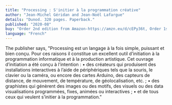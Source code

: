 ```yaml
---
title: "Processing : S'initier à la programmation créative"
author: "Jean-Michel Géridan and Jean-Noël Lafargue"
details: "Dunod. 320 pages. Paperback."
published: "2020-08"
buy: "Order 2nd edition from Amazon-https://amzn.eu/d/cEPy36t, Order 1st edition from Amazon-https://amzn.eu/d/fYEZCC4"
language: "French"
---
```


The publisher says, "Processing est un langage à la fois simple, puissant et bien  conçu. Pour ces raisons il constitue un excellent outil d’initiation  à la programmation informatique et à la production artistique.
Cet ouvrage d’initiation a été conçu à l’intention :
• des créateurs qui produisent des installations interactives à  l’aide de périphériques tels que la souris, le clavier ou la caméra,  ou encore des cartes Arduino, des capteurs de distance, de  mouvement, de température, de géolocalisation, etc. ;
• des graphistes qui génèrent des images ou des motifs, des  visuels ou des data visualisations programmées, fixes, animées  ou interactives ;
• et de tous ceux qui veulent s’initier à la programmation."
